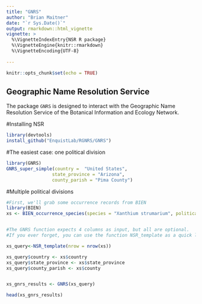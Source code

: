 ```yaml
---
title: "GNRS"
author: "Brian Maitner"
date: "`r Sys.Date()`"
output: rmarkdown::html_vignette
vignette: >
  %\VignetteIndexEntry{NSR R package}
  %\VignetteEngine{knitr::rmarkdown}
  %\VignetteEncoding{UTF-8}
  
---
```



```r
knitr::opts_chunk$set(echo = TRUE)
```

## Geographic Name Resolution Service

The package `GNRS` is designed to interact with the Geographic Name Resolution Service of the Botanical Information and Ecology Network.  


#Installing NSR
```r

library(devtools)
install_github("EnquistLab/RGNRS/GNRS")


```

#The easiest case: one political division

```r
library(GNRS)
GNRS_super_simple(country =  "United States", 
                 state_province = "Arizona",
                 county_parish = "Pima County")


```

#Multiple political divisions

```r

#First, we'll grab some occurrence records from BIEN
library(BIEN)
xs <- BIEN_occurrence_species(species = "Xanthium strumarium", political.boundaries = T)


#The GNRS function expects 4 columns as input, but all are optional.
#If you ever forget, you can use the function NSR_template as a quick lookup, or to populate.

xs_query<-NSR_template(nrow = nrow(xs))

xs_query$country <- xs$country
xs_query$state_province <- xs$state_province
xs_query$county_parish <- xs$county


xs_gnrs_results <- GNRS(xs_query)

head(xs_gnrs_results)

```
